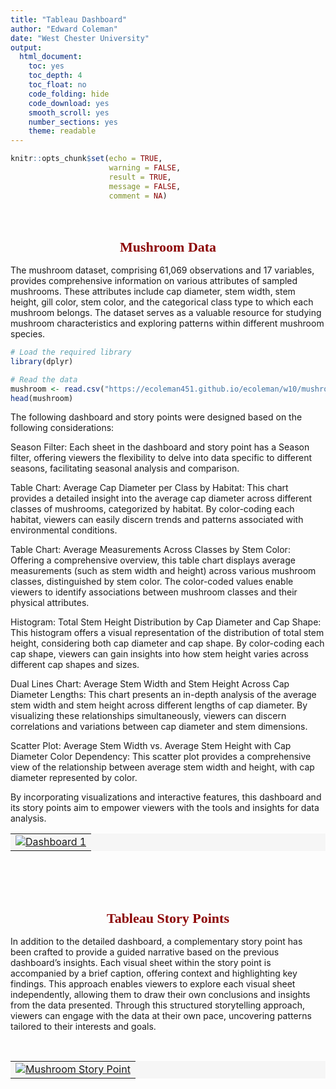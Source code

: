 ---
title: "Tableau Dashboard"
author: "Edward Coleman"
date: "West Chester University"
output: 
  html_document: 
    toc: yes
    toc_depth: 4
    toc_float: no
    code_folding: hide
    code_download: yes
    smooth_scroll: yes
    number_sections: yes
    theme: readable
---
      
<style type="text/css">
div#TOC li {
    list-style:none;
    background-image:none;
    background-repeat:none;
    background-position:0;
}
h1.title {
  font-size: 24px;
  color: DarkRed;
  text-align: center;
}
h4.author { 
  /* Header 4 - and the author and data headers use this too  */
  font-size: 18px;
  font-family: "Times New Roman", Times, serif;
  color: DarkRed;
  text-align: center;
}
h4.date { 
  /* Header 4 - and the author and data headers use this too  */
  font-size: 18px;
  font-family: "Times New Roman", Times, serif;
  color: DarkBlue;
  text-align: center;
}
h1 { 
    /* Header 3 - and the author and data headers use this too  */
    font-size: 22px;
    font-family: "Times New Roman", Times, serif;
    color: darkred;
    text-align: center;
}
h2 { 
    /* Header 3 - and the author and data headers use this too  */
    font-size: 18px;
    font-family: "Times New Roman", Times, serif;
    color: navy;
    text-align: left;
}
h3 { 
    /* Header 3 - and the author and data headers use this too  */
    font-size: 15px;
    font-family: "Times New Roman", Times, serif;
    color: darkred;
    font-face: bold;
    text-align: left;
}
h4 { 
    /* Header 4 - and the author and data headers use this too  */
    font-size: 18px;
    font-family: "Times New Roman", Times, serif;
    color: darkred;
    text-align: left;
}
   /* center maps using chunk option: fig.align='center' */
.html-widget {
    margin: auto;
}
</style>

```{r setup, include=FALSE}
knitr::opts_chunk$set(echo = TRUE,       
                      warning = FALSE,   
                      result = TRUE,   
                      message = FALSE,
                      comment = NA)
```

\

# Mushroom Data
The mushroom dataset, comprising 61,069 observations and 17 variables, provides comprehensive information on various attributes of sampled mushrooms. These attributes include cap diameter, stem width, stem height, gill color, stem color, and the categorical class type to which each mushroom belongs. The dataset serves as a valuable resource for studying mushroom characteristics and exploring patterns within different mushroom species.
```{r}
# Load the required library
library(dplyr)

# Read the data
mushroom <- read.csv("https://ecoleman451.github.io/ecoleman/w10/mushroom-data.txt")
head(mushroom)
```
The following dashboard and story points were designed based on the following considerations:
  
  Season Filter: Each sheet in the dashboard and story point has a Season filter, offering viewers the flexibility to delve into data specific to different seasons, facilitating seasonal analysis and comparison.

  Table Chart: Average Cap Diameter per Class by Habitat: This chart provides a detailed insight into the average cap diameter across different classes of mushrooms, categorized by habitat. By color-coding each habitat, viewers can easily discern trends and patterns associated with environmental conditions.

  Table Chart: Average Measurements Across Classes by Stem Color: Offering a comprehensive overview, this table chart displays average measurements (such as stem width and height) across various mushroom classes, distinguished by stem color. The color-coded values enable viewers to identify associations between mushroom classes and their physical attributes.

  Histogram: Total Stem Height Distribution by Cap Diameter and Cap Shape: This histogram offers a visual representation of the distribution of total stem height, considering both cap diameter and cap shape. By color-coding each cap shape, viewers can gain insights into how stem height varies across different cap shapes and sizes.

  Dual Lines Chart: Average Stem Width and Stem Height Across Cap Diameter Lengths: This chart presents an in-depth analysis of the average stem width and stem height across different lengths of cap diameter. By visualizing these relationships simultaneously, viewers can discern correlations and variations between cap diameter and stem dimensions.

  Scatter Plot: Average Stem Width vs. Average Stem Height with Cap Diameter Color Dependency: This scatter plot provides a comprehensive view of the relationship between average stem width and height, with cap diameter represented by color.

  By incorporating visualizations and interactive features, this dashboard and its story points aim to empower viewers with the tools and insights for data analysis.

<table border = 0 bordercolor="darkgreen" bgcolor='#f6f6f6'  width=110%  align = center>
<tr>
<td>

<div class='tableauPlaceholder' id='viz1712792506866' style='position: relative'><noscript><a href='#'><img alt='Dashboard 1 ' src='https:&#47;&#47;public.tableau.com&#47;static&#47;images&#47;Ta&#47;TableauStoryBoard_17127890458660&#47;Dashboard1&#47;1_rss.png' style='border: none' /></a></noscript><object class='tableauViz'  style='display:none;'><param name='host_url' value='https%3A%2F%2Fpublic.tableau.com%2F' /> <param name='embed_code_version' value='3' /> <param name='site_root' value='' /><param name='name' value='TableauStoryBoard_17127890458660&#47;Dashboard1' /><param name='tabs' value='no' /><param name='toolbar' value='yes' /><param name='static_image' value='https:&#47;&#47;public.tableau.com&#47;static&#47;images&#47;Ta&#47;TableauStoryBoard_17127890458660&#47;Dashboard1&#47;1.png' /> <param name='animate_transition' value='yes' /><param name='display_static_image' value='yes' /><param name='display_spinner' value='yes' /><param name='display_overlay' value='yes' /><param name='display_count' value='yes' /><param name='language' value='en-US' /><param name='filter' value='publish=yes' /></object></div>                
<script type='text/javascript'>                    var divElement = document.getElementById('viz1712792506866');                    var vizElement = divElement.getElementsByTagName('object')[0];                    if ( divElement.offsetWidth > 800 ) { vizElement.style.width='100%';vizElement.style.height=(divElement.offsetWidth*0.75)+'px';} else if ( divElement.offsetWidth > 500 ) { vizElement.style.width='100%';vizElement.style.height=(divElement.offsetWidth*0.75)+'px';} else { vizElement.style.width='100%';vizElement.style.height='1527px';}                     var scriptElement = document.createElement('script');                    scriptElement.src = 'https://public.tableau.com/javascripts/api/viz_v1.js';                    vizElement.parentNode.insertBefore(scriptElement, vizElement);                
</script>
</td>
</tr>
</table>

\

\


# Tableau Story Points
In addition to the detailed dashboard, a complementary story point has been crafted to provide a guided narrative based on the previous dashboard's insights. Each visual sheet within the story point is accompanied by a brief caption, offering context and highlighting key findings. This approach enables viewers to explore each visual sheet independently, allowing them to draw their own conclusions and insights from the data presented. Through this structured storytelling approach, viewers can engage with the data at their own pace, uncovering patterns tailored to their interests and goals.

\

<table border = 0 bordercolor="darkgreen" bgcolor='#f6f6f6'  width=110%  align = center>
<tr>
<td>

<div class='tableauPlaceholder' id='viz1712789069849' style='position: relative'><noscript><a href='#'><img alt='Mushroom Story Point ' src='https:&#47;&#47;public.tableau.com&#47;static&#47;images&#47;Ta&#47;TableauStoryBoard_17127890458660&#47;Story1&#47;1_rss.png' style='border: none' /></a></noscript><object class='tableauViz'  style='display:none;'><param name='host_url' value='https%3A%2F%2Fpublic.tableau.com%2F' /> <param name='embed_code_version' value='3' /> <param name='site_root' value='' /><param name='name' value='TableauStoryBoard_17127890458660&#47;Story1' /><param name='tabs' value='no' /><param name='toolbar' value='yes' /><param name='static_image' value='https:&#47;&#47;public.tableau.com&#47;static&#47;images&#47;Ta&#47;TableauStoryBoard_17127890458660&#47;Story1&#47;1.png' /> <param name='animate_transition' value='yes' /><param name='display_static_image' value='yes' /><param name='display_spinner' value='yes' /><param name='display_overlay' value='yes' /><param name='display_count' value='yes' /><param name='language' value='en-US' /></object></div>                
<script type='text/javascript'>                    var divElement = document.getElementById('viz1712789069849');                    var vizElement = divElement.getElementsByTagName('object')[0];                    vizElement.style.width='1016px';vizElement.style.height='991px';                    var scriptElement = document.createElement('script');                    scriptElement.src = 'https://public.tableau.com/javascripts/api/viz_v1.js';                    vizElement.parentNode.insertBefore(scriptElement, vizElement);                
</script>
</td>
</tr>
</table>
